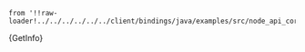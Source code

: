     from '!!raw-loader!../../../../../../client/bindings/java/examples/src/node_api_core/GetInfo.java';

<CodeBlock className="language-java">
    {GetInfo}
</CodeBlock>